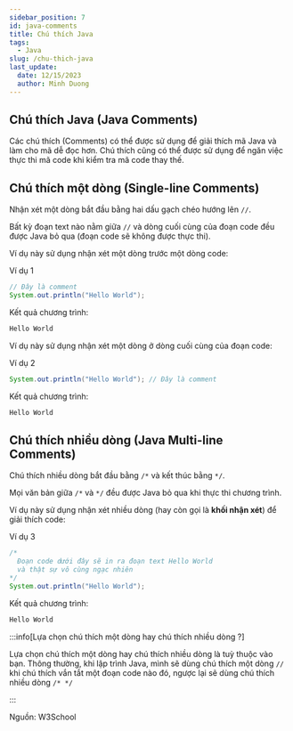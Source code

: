 ```yaml
---
sidebar_position: 7
id: java-comments
title: Chú thích Java
tags:
  - Java
slug: /chu-thich-java
last_update:
  date: 12/15/2023
  author: Minh Duong
---
```


## Chú thích Java (Java Comments)

Các chú thích (Comments) có thể được sử dụng để giải thích mã Java và làm cho mã dễ đọc hơn. Chú thích cũng có thể được sử dụng để ngăn việc thực thi mã code khi kiểm tra mã code thay thế.

## Chú thích một dòng (Single-line Comments)

Nhận xét một dòng bắt đầu bằng hai dấu gạch chéo hướng lên `//`.

Bất kỳ đoạn text nào nằm giữa `//` và dòng cuối cùng của đoạn code đều được Java bỏ qua (đoạn code sẽ không được thực thi).

Ví dụ này sử dụng nhận xét một dòng trước một dòng code:

<p className="tw-text-2xl">Ví dụ 1</p>

```java
// Đây là comment
System.out.println("Hello World");
```

Kết quả chương trình:

```powershell
Hello World
```

Ví dụ này sử dụng nhận xét một dòng ở dòng cuối cùng của đoạn code:

<p className="tw-text-2xl">Ví dụ 2</p>

```java
System.out.println("Hello World"); // Đây là comment
```

Kết quả chương trình:

```powershell
Hello World
```

## Chú thích nhiều dòng (Java Multi-line Comments)

Chú thích nhiều dòng bắt đầu bằng `/*` và kết thúc bằng `*/`.

Mọi văn bản giữa `/*` và `*/` đều được Java bỏ qua khi thực thi chương trình.

Ví dụ này sử dụng nhận xét nhiều dòng (hay còn gọi là **khối nhận xét**) để giải thích code:

<p className="tw-text-2xl">Ví dụ 3</p>

```java
/* 
  Đoạn code dưới đây sẽ in ra đoạn text Hello World
  và thật sự vô cùng ngạc nhiên
*/
System.out.println("Hello World");
```

Kết quả chương trình:

```powershell
Hello World
```

:::info[Lựa chọn chú thích một dòng hay chú thích nhiều dòng ?]

Lựa chọn chú thích một dòng hay chú thích nhiều dòng là tuỳ thuộc vào bạn. Thông thường, khi lập trình Java, mình sẽ dùng chú thích một dòng `//` khi chú thích vắn tắt một đoạn code nào đó, ngược lại sẽ dùng chú thích nhiều dòng `/* */`

:::

<p className="tw-text-right">Nguồn: W3School</p>
